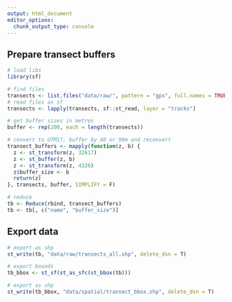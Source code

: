 ```yaml
---
output: html_document
editor_options: 
  chunk_output_type: console
---
```


## Prepare transect buffers

```r
# load libs
library(sf)
```

```r
# find files
transects <- list.files("data/raw/", pattern = "gpx", full.names = TRUE)
# read files as sf
transects <- lapply(transects, sf::st_read, layer = "tracks")

# get buffer sizes in metres
buffer <- rep(200, each = length(transects))

# convert to UTM17, buffer by 40 or 90m and reconvert
transect_buffers <- mapply(function(z, b) {
  z <- st_transform(z, 32617)
  z <- st_buffer(z, b)
  z <- st_transform(z, 4326)
  z$buffer_size <- b
  return(z)
}, transects, buffer, SIMPLIFY = F)

# reduce
tb <- Reduce(rbind, transect_buffers)
tb <- tb[, c("name", "buffer_size")]
```

## Export data

```r
# export as shp
st_write(tb, "data/raw/transects_all.shp", delete_dsn = T)

# export bounds
tb_bbox <- st_sf(st_as_sfc(st_bbox(tb)))

# export as shp
st_write(tb_bbox, "data/spatial/transect_bbox.shp", delete_dsn = T)
```

